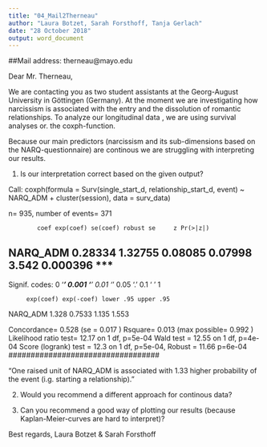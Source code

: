 ```yaml
---
title: "04_Mail2Therneau"
author: "Laura Botzet, Sarah Forsthoff, Tanja Gerlach"
date: "28 October 2018"
output: word_document
---
```


##Mail address:
therneau@mayo.edu

Dear Mr. Therneau,

We are contacting you as two student assistants at the Georg-August University in Göttingen (Germany). At the moment we are investigating how narcissism is associated with the entry and the dissolution of romantic relationships. To analyze our longitudinal data , we are using survival analyses or. the coxph-function. 

Because our main predictors (narcissism and its sub-dimensions based on the NARQ-questionnaire) are continous we are struggling with interpreting our results. 

1. Is our interpretation correct based on the given output?

###############################
Call:
coxph(formula = Surv(single_start_d, relationship_start_d, event) ~ 
    NARQ_ADM + cluster(session), data = surv_data)

  n= 935, number of events= 371 

            coef exp(coef) se(coef) robust se     z Pr(>|z|)    
NARQ_ADM 0.28334   1.32755  0.08085   0.07998 3.542 0.000396 ***
---
Signif. codes:  0 ‘***’ 0.001 ‘**’ 0.01 ‘*’ 0.05 ‘.’ 0.1 ‘ ’ 1

         exp(coef) exp(-coef) lower .95 upper .95
NARQ_ADM     1.328     0.7533     1.135     1.553

Concordance= 0.528  (se = 0.017 )
Rsquare= 0.013   (max possible= 0.992 )
Likelihood ratio test= 12.17  on 1 df,   p=5e-04
Wald test            = 12.55  on 1 df,   p=4e-04
Score (logrank) test = 12.3  on 1 df,   p=5e-04,   Robust = 11.66  p=6e-04
##################################

"One raised unit of NARQ_ADM is associated with 1.33 higher probability of the event (i.g. starting a relationship)."


2. Would you recommend a different approach for continous data?

3. Can you recommend a good way of plotting our results (because Kaplan-Meier-curves are hard to interpret)?

Best regards,
Laura Botzet & Sarah Forsthoff
